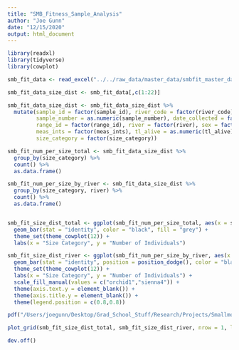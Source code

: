 ```yaml
---
title: "SMB_Fitness_Sample_Analysis"
author: "Joe Gunn"
date: "12/15/2020"
output: html_document
---
```


```r
library(readxl)
library(tidyverse)
library(cowplot)

```

```r
smb_fit_data <- read_excel("../../raw_data/master_data/smbfit_master_data_working.xlsx")

smb_fit_data_size_dist <- smb_fit_data[,c(1:22)]

smb_fit_data_size_dist <- smb_fit_data_size_dist %>%
  mutate(sample_id = factor(sample_id), river_code = factor(river_code),
         sample_number = as.numeric(sample_number), date_collected = factor(date_collected),
         range_id = factor(range_id), river = factor(river), sex = factor(sex),
         meas_ints = factor(meas_ints), tl_alive = as.numeric(tl_alive), 
         size_category = factor(size_category))

smb_fit_num_per_size_total <- smb_fit_data_size_dist %>%
  group_by(size_category) %>%
  count() %>%
  as.data.frame()

smb_fit_num_per_size_by_river <- smb_fit_data_size_dist %>%
  group_by(size_category, river) %>%
  count() %>%
  as.data.frame()


smb_fit_size_dist_total <- ggplot(smb_fit_num_per_size_total, aes(x = size_category, y = n)) + 
  geom_bar(stat = "identity", color = "black", fill = "grey") + 
  theme_set(theme_cowplot(12)) +
  labs(x = "Size Category", y = "Number of Individuals")

smb_fit_size_dist_river <- ggplot(smb_fit_num_per_size_by_river, aes(x = size_category, y = n, fill = river)) + 
  geom_bar(stat = "identity", position = position_dodge(), color = "black") + 
  theme_set(theme_cowplot(12)) +
  labs(x = "Size Category", y = "Number of Individuals") + 
  scale_fill_manual(values = c("orchid1","sienna4")) +
  theme(axis.text.y = element_blank()) +
  theme(axis.title.y = element_blank()) +
  theme(legend.position = c(0.8,0.8))

pdf("/Users/joegunn/Desktop/Grad_School_Stuff/Research/Projects/Smallmouth_Bass_Fitness/visualization/sample_visualization/total_sample_distribution.pdf", width = 12, height = 4)

plot_grid(smb_fit_size_dist_total, smb_fit_size_dist_river, nrow = 1, labels = c("A","B"), label_size = 25)

dev.off()
```
